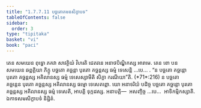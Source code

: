 ```yaml
---
title: "1.7.7.11 បច្ឆតោគមនសិក្ខាបទ"
tableOfContents: false
sidebar:
  order: 3
type: "tipitaka"
basket: "vi"
book: "paci"
---
```



<DynamicBreadcrumb />

<Division number="649" book="paci">

<Paragraph number="2062" book="paci">
តេន សមយេន ពុទ្ធោ ភគវា សាវត្ថិយំ វិហរតិ ជេតវនេ អនាថបិណ្ឌិកស្ស អារាមេ. តេន ខោ បន សមយេន ឆព្ពគ្គិយា ភិក្ខូ បច្ឆតោ គច្ឆន្តា បុរតោ គច្ឆន្តស្ស ធម្មំ ទេសេន្តិ …បេ… .
</Paragraph>

<Paragraph number="2063" book="paci">
<Emphasis>“ន បច្ឆតោ គច្ឆន្តោ បុរតោ គច្ឆន្តស្ស អគិលានស្ស ធម្មំ ទេសេស្សាមីតិ សិក្ខា ករណីយា”</Emphasis>តិ. (*71*:<Emphasis>216</Emphasis>)
</Paragraph>

<Paragraph number="2064" book="paci">
ន បច្ឆតោ គច្ឆន្តេន បុរតោ គច្ឆន្តស្ស អគិលានស្ស ធម្មោ ទេសេតព្ពោ. យោ អនាទរិយំ បដិច្ច បច្ឆតោ គច្ឆន្តោ បុរតោ គច្ឆន្តស្ស អគិលានស្ស ធម្មំ ទេសេតិ, អាបត្តិ ទុក្កដស្ស.
</Paragraph>

<Paragraph number="2065" book="paci">
អនាបត្តិ—  អសញ្ចិច្ច …បេ…  អាទិកម្មិកស្សាតិ.

</Paragraph>
</Division>

<Paragraph number="2066" type="center" book="paci">
ឯកាទសមសិក្ខាបទំ និដ្ឋិតំ.
</Paragraph>